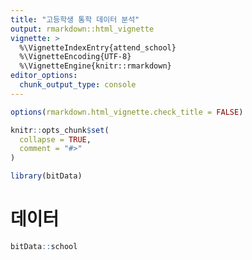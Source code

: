 ```yaml
---
title: "고등학생 통학 데이터 분석"
output: rmarkdown::html_vignette
vignette: >
  %\VignetteIndexEntry{attend_school}
  %\VignetteEncoding{UTF-8}
  %\VignetteEngine{knitr::rmarkdown}
editor_options: 
  chunk_output_type: console
---
```


```r
options(rmarkdown.html_vignette.check_title = FALSE)

knitr::opts_chunk$set(
  collapse = TRUE,
  comment = "#>"
)
```

```r
library(bitData)
```

# 데이터

```r
bitData::school
```

